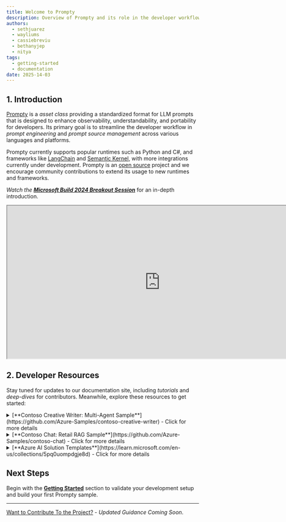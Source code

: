 ```yaml
---
title: Welcome to Prompty
description: Overview of Prompty and its role in the developer workflow for generative AI applications.
authors:
  - sethjuarez
  - wayliums
  - cassiebreviu
  - bethanyjep
  - nitya
tags:
  - getting-started
  - documentation
date: 2025-14-03
---
```


## 1. Introduction

[Prompty](https://github.com/microsoft/prompty) is a _asset class_ providing a standardized format for LLM prompts that is designed to enhance observability, understandability, and portability for developers. Its primary goal is to streamline the developer workflow in _prompt engineering_ and _prompt source management_ across various languages and platforms.

Prompty currently supports popular runtimes such as Python and C#, and frameworks like [LangChain](docs/tutorials/using-langchain) and [Semantic Kernel](/docs/tutorials/using-semantic-kernel), with more integrations currently under development. Prompty is an [open source](https://github.com/microsoft/prompty) project and we encourage community contributions to extend its usage to new runtimes and frameworks.

_Watch the [**Microsoft Build 2024 Breakout Session**](https://build.microsoft.com/sessions/86e41e8b-1fd2-40fa-a608-6f99a28d4a61?source=sessions)_ for an in-depth introduction. 
<iframe width="800" height="400" src="https://www.youtube.com/embed/HALMFU7o9Gc" title="BRK114: Practical End-to-End AI Development using Prompty and AI Studio"></iframe>

## 2. Developer Resources

Stay tuned for updates to our documentation site, including _tutorials_ and _deep-dives_ for contributors. Meanwhile, explore these resources to get started:

<details>
<summary> [**Contoso Creative Writer: Multi-Agent Sample**](https://github.com/Azure-Samples/contoso-creative-writer) - Click for more details </summary>

Contoso Creative Writer is an application designed to help you write well-researched, product-specific articles. Enter the required information and click "Start Work". To observe the agent workflow, select the debug button in the bottom right corner. The article will begin writing once the agents complete their tasks. | _Built with Prompty and Azure AI Studio_ - [*Workshop Guide*](https://github.com/Azure-Samples/contoso-creative-writer/blob/main/docs/README.md)

</details>

<details>
<summary> [**Contoso Chat: Retail RAG Sample**](https://github.com/Azure-Samples/contoso-chat) - Click for more details </summary>

This sample implements a retail copilot solution for Contoso Outdoor, utilizing a retrieval augmented generation design pattern to ground chatbot responses in the retailer's product and customer data. Customers can ask questions in natural language and receive relevant responses and recommendations based on their purchase history, with responsible AI practices ensuring response quality and safety. | _Built with Prompty and Azure AI Studio_ - [*Workshop Guide*](https://aka.ms/aitour/contoso-chat/workshop)

</details>

<details>
<summary> [**Azure AI Solution Templates**](https://learn.microsoft.com/en-us/collections/5pq0uompdgje8d) - Click for more details </summary>

This curated set of Azure AI Templates is designed for use with the Azure Developer CLI, initially released at Microsoft Build 2024. The collection showcases complete end-to-end solutions for diverse application scenarios, languages, and frameworks, using Prompty and Azure AI Studio. Deploy the solution with one command, then customize it to your needs to learn by experimentation.

</details>

## Next Steps

Begin with the **[Getting Started](/docs/getting-started)** section to validate your development setup and build your first Prompty sample.

---
[Want to Contribute To the Project?](/docs/contributing/) - _Updated Guidance Coming Soon_.
